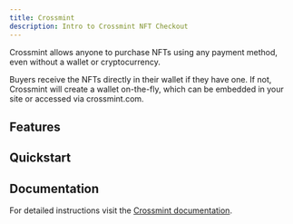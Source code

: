 ```yaml
---
title: Crossmint
description: Intro to Crossmint NFT Checkout
---
```


Crossmint allows anyone to purchase NFTs using any payment method, even without a wallet or cryptocurrency.

Buyers receive the NFTs directly in their wallet if they have one. If not, Crossmint will create a wallet on-the-fly, which can be embedded in your site or accessed via crossmint.com.

## Features

## Quickstart

## Documentation

For detailed instructions visit the [Crossmint documentation](https://docs.crossmint.com/nft-checkout/introduction#how-does-crossmint-differ-from-other-nft-checkouts).


